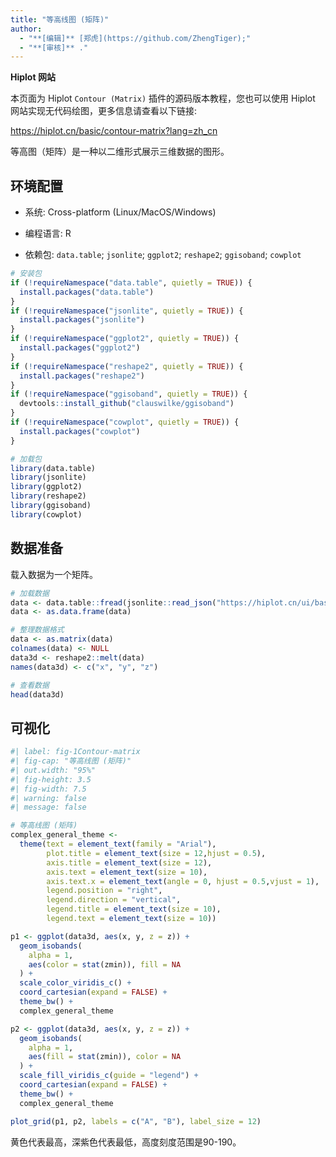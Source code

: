 ```yaml
---
title: "等高线图 (矩阵)"
author:
  - "**[编辑]** [郑虎](https://github.com/ZhengTiger);"
  - "**[审核]** ."
---
```


::: callout-note
**Hiplot 网站**

本页面为 Hiplot `Contour (Matrix)` 插件的源码版本教程，您也可以使用 Hiplot 网站实现无代码绘图，更多信息请查看以下链接:

<https://hiplot.cn/basic/contour-matrix?lang=zh_cn>
:::

等高图（矩阵）是一种以二维形式展示三维数据的图形。

## 环境配置

-   系统: Cross-platform (Linux/MacOS/Windows)

-   编程语言: R

-   依赖包: `data.table`; `jsonlite`; `ggplot2`; `reshape2`; `ggisoband`; `cowplot`

```r
# 安装包
if (!requireNamespace("data.table", quietly = TRUE)) {
  install.packages("data.table")
}
if (!requireNamespace("jsonlite", quietly = TRUE)) {
  install.packages("jsonlite")
}
if (!requireNamespace("ggplot2", quietly = TRUE)) {
  install.packages("ggplot2")
}
if (!requireNamespace("reshape2", quietly = TRUE)) {
  install.packages("reshape2")
}
if (!requireNamespace("ggisoband", quietly = TRUE)) {
  devtools::install_github("clauswilke/ggisoband")
}
if (!requireNamespace("cowplot", quietly = TRUE)) {
  install.packages("cowplot")
}

# 加载包
library(data.table)
library(jsonlite)
library(ggplot2)
library(reshape2)
library(ggisoband)
library(cowplot)
```

## 数据准备

载入数据为一个矩阵。

```r
# 加载数据
data <- data.table::fread(jsonlite::read_json("https://hiplot.cn/ui/basic/contour-matrix/data.json")$exampleData$textarea[[1]])
data <- as.data.frame(data)

# 整理数据格式
data <- as.matrix(data)
colnames(data) <- NULL
data3d <- reshape2::melt(data)
names(data3d) <- c("x", "y", "z")

# 查看数据
head(data3d)
```

## 可视化

```r
#| label: fig-1Contour-matrix
#| fig-cap: "等高线图 (矩阵)"
#| out.width: "95%"
#| fig-height: 3.5
#| fig-width: 7.5
#| warning: false
#| message: false

# 等高线图 (矩阵)
complex_general_theme <- 
  theme(text = element_text(family = "Arial"),
        plot.title = element_text(size = 12,hjust = 0.5),
        axis.title = element_text(size = 12),
        axis.text = element_text(size = 10),
        axis.text.x = element_text(angle = 0, hjust = 0.5,vjust = 1),
        legend.position = "right",
        legend.direction = "vertical",
        legend.title = element_text(size = 10),
        legend.text = element_text(size = 10))

p1 <- ggplot(data3d, aes(x, y, z = z)) +
  geom_isobands(
    alpha = 1,
    aes(color = stat(zmin)), fill = NA
  ) +
  scale_color_viridis_c() +
  coord_cartesian(expand = FALSE) +
  theme_bw() +
  complex_general_theme

p2 <- ggplot(data3d, aes(x, y, z = z)) +
  geom_isobands(
    alpha = 1,
    aes(fill = stat(zmin)), color = NA
  ) +
  scale_fill_viridis_c(guide = "legend") +
  coord_cartesian(expand = FALSE) +
  theme_bw() +
  complex_general_theme

plot_grid(p1, p2, labels = c("A", "B"), label_size = 12)
```

黄色代表最高，深紫色代表最低，高度刻度范围是90-190。

